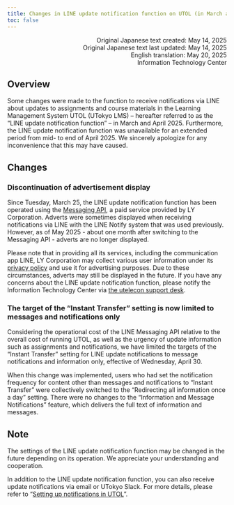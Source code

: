 ```yaml
---
title: Changes in LINE update notification function on UTOL (in March and April 2025)
toc: false
---
```


<div style="text-align: right;">Original Japanese text created: May 14, 2025</div>
<div style="text-align: right;">Original Japanese text last updated: May 14, 2025</div>
<div style="text-align: right;">English translation: May 20, 2025</div>
<div style="text-align: right;">Information Technology Center</div>

## Overview
Some changes were made to the function to receive notifications via LINE about updates to assignments and course materials in the Learning Management System UTOL (UTokyo LMS) – hereafter referred to as the “LINE update notification function” – in March and April 2025. Furthermore, the LINE update notification function was unavailable for an extended period from mid- to end of April 2025. We sincerely apologize for any inconvenience that this may have caused.

## Changes
### Discontinuation of advertisement display
Since Tuesday, March 25, the LINE update notification function has been operated using the [Messaging API](https://developers.line.biz/en/services/messaging-api/), a paid service provided by LY Corporation. Adverts were sometimes displayed when receiving notifications via LINE with the LINE Notify system that was used previously. However, as of May 2025 - about one month after switching to the Messaging API - adverts are no longer displayed.

Please note that in providing all its services, including the communication app LINE, LY Corporation may collect various user information under its [privacy policy](https://www.lycorp.co.jp/en/company/privacypolicy/) and use it for advertising purposes. Due to these circumstances, adverts may still be displayed in the future. If you have any concerns about the LINE update notification function, please notify the Information Technology Center via [the utelecon support desk](/en/support/).

### The target of the “Instant Transfer” setting is now limited to messages and notifications only
Considering the operational cost of the LINE Messaging API relative to the overall cost of running UTOL, as well as the urgency of update information such as assignments and notifications, we have limited the targets of the “Instant Transfer” setting for LINE update notifications to message notifications and information only, effective of Wednesday, April 30.

When this change was implemented, users who had set the notification frequency for content other than messages and notifications to “Instant Transfer” were collectively switched to the “Redirecting all information once a day” setting.
There were no changes to the “Information and Message Notifications” feature, which delivers the full text of information and messages.

## Note
The settings of the LINE update notification function may be changed in the future depending on its operation. We appreciate your understanding and cooperation.

In addition to the LINE update notification function, you can also receive update notifications via email or UTokyo Slack. For more details, please refer to “[Setting up notifications in UTOL](/en/utol/notification/)”.
